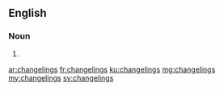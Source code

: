 ==English==

===Noun===
{{head|en|plural}}

# {{plural of|changeling|lang=en|nocat=1}}

[[ar:changelings]]
[[fr:changelings]]
[[ku:changelings]]
[[mg:changelings]]
[[my:changelings]]
[[sv:changelings]]